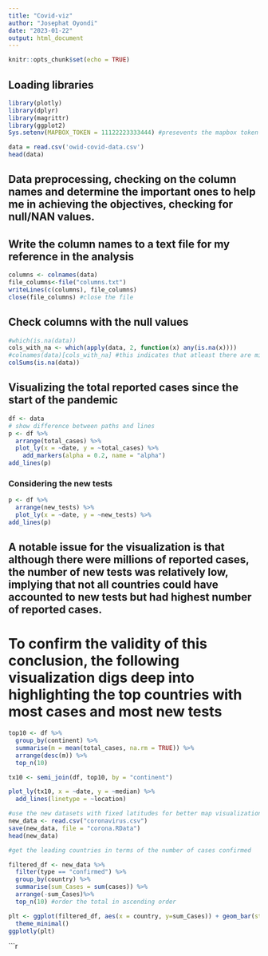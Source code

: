 ```yaml
---
title: "Covid-viz"
author: "Josephat Oyondi"
date: "2023-01-22"
output: html_document
---
```


```r
knitr::opts_chunk$set(echo = TRUE)
```
## Loading libraries
```r
library(plotly)
library(dplyr)
library(magrittr)
library(ggplot2)
Sys.setenv(MAPBOX_TOKEN = 11122223333444) #presevents the mapbox token error
```

```r
data = read.csv('owid-covid-data.csv')
head(data)
```
## Data preprocessing, checking on the column names and determine the important ones to help me in achieving the objectives, checking for null/NAN values.


## Write the column names to a text file for my reference in the analysis
```r
columns <- colnames(data)
file_columns<-file("columns.txt")
writeLines(c(columns), file_columns)
close(file_columns) #close the file
```

## Check columns with the null values
```r
#which(is.na(data))
cols_with_na <- which(apply(data, 2, function(x) any(is.na(x))))
#colnames(data)[cols_with_na] #this indicates that atleast there are missing records in one or more rows in each feature included in the dataset.Except iso_code, continent, location and date
colSums(is.na(data))
```
## Visualizing the total reported cases since the start of the pandemic
```r
df <- data
# show difference between paths and lines
p <- df %>%
  arrange(total_cases) %>%
  plot_ly(x = ~date, y = ~total_cases) %>% 
    add_markers(alpha = 0.2, name = "alpha")
add_lines(p)


```
### Considering the new tests
```r
p <- df %>%
  arrange(new_tests) %>%
  plot_ly(x = ~date, y = ~new_tests) %>% 
add_lines(p)
```

## A notable issue for the visualization is that although there were millions of reported cases, the number of new tests was relatively low, implying that not all countries could have accounted to new tests but had highest number of reported cases. 
# To confirm the validity of this conclusion, the following visualization digs deep into highlighting the top countries with most cases and most new tests

```r
top10 <- df %>%
  group_by(continent) %>%
  summarise(m = mean(total_cases, na.rm = TRUE)) %>%
  arrange(desc(m)) %>%
  top_n(10)

tx10 <- semi_join(df, top10, by = "continent")

plot_ly(tx10, x = ~date, y = ~median) %>%
  add_lines(linetype = ~location)
```

```r
#use the new datasets with fixed latitudes for better map visualization.
new_data <- read.csv("coronavirus.csv")
save(new_data, file = "corona.RData")
head(new_data)
```

```r
#get the leading countries in terms of the number of cases confirmed

filtered_df <- new_data %>% 
  filter(type == "confirmed") %>%
  group_by(country) %>%
  summarise(sum_Cases = sum(cases)) %>%
  arrange(-sum_Cases)%>%
  top_n(10) #order the total in ascending order

plt <- ggplot(filtered_df, aes(x = country, y=sum_Cases)) + geom_bar(stat="identity", fill="steelblue")+
  theme_minimal()
ggplotly(plt)


```

```r




